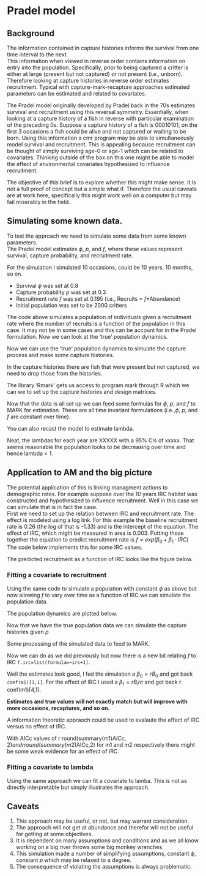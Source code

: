 # Pradel model




## Background

The information contained in capture histories informs the survival from one time interval to the next.  
This information when viewed in reverse order contains information on entry into the population.
Specifically, prior to being captured a critter is either at large (present but not captured) or not present (i.e., unborn).
Therefore looking at capture histories in reverse order estimates recruitment.
Typical with capture-mark-recapture approaches estimated parameters can be estimated and related to covariates.


The Pradel model originally developed by Pradel back in the 70s estimates survival and recruitment using this reversal symmetry.
Essentially, when looking at a capture history of a fish in reverse with particular examination of the preceding 0s.
Suppose a capture history of a fish is 00010101, on the first 3 occasions a fish could be alive and not captured or waiting to be born.
Using this information a cmr program may be able to simultaneously model survival and recruitment.
This is appealing because recruitment can be thought of simply surviving age-0 or age-1 which can be related to covariates.
Thinking outside of the box on this one might be able to model the effect of environmental covariates hypothesized to influence recruitment.   


The objective of this brief is to explore whether this might make sense.  It is not a full proof of concept but a simple what if.
Therefore the usual caveats are at work here, specifically this might work well on a computer but may fail miserably in the field.

## Simulating some known data.

To test the approach we need to simulate some data from some known parameters.  
The Pradel model estimates $\phi$, $p$, and $f$, where these values represent survival, capture probability, and recruitment rate.

For the simulation I simulated 10 occasions, could be 10 years, 10 months, so on.

* Survival $\phi$ was set at 0.8
* Capture probability $p$ was set at 0.3
* Recruitment rate $f$ was set at 0.195 (i.e., Recruits = $f$*Abundance)
* Initial population was set to be 2000 critters

The code above simulates a population of individuals given a recruitment rate where the number of recruits is a function of the population in this case.
It may not be in some cases and this can be account for in the Pradel formulation.
Now we can look at the 'true' population dynamics.

Now we can use the 'true' population dynamics to simulate the capture process and make some capture histories.



In the capture histories there are fish that were present but not captured, we need to drop those from the histories.

The library 'Rmark' gets us access to program mark through R which we can we to set up the capture histories and design matrices.

Now that the data is all set up we can feed some formulas for $\phi$, $p$, and $f$ to MARK for estimation.
These are all time invariant formulations (i.e.,$\phi$, $p$, and $f$ are constant over time). 


You can also recast the model to estimate lambda.


Neat, the lambdas for each year are XXXXX with a 95% CIs of 
xxxxx.
That seems reasonable the population looks to be decreasing over time and hence lambda < 1.  


## Application to AM and the big picture

The potential application of this is linking managment actions to demographic rates.
For example suppose over the 10 years IRC habitat was constructed and hypothesized to influence recruitment.
Well in this case we can simulate that is in fact the case.  
First we need to set up the relation between IRC and recruitment rate.
The effect is modeled using a log link. 
For this example the baseline recruitment rate is 0.26 (the log of that is -1.33) and is the intercept of the equation.
The effect of IRC, which might be measured in area is 0.003.
Putting those together the equation to predict recruitment rate is $f= exp(\beta_{0} + \beta_{1} \cdot IRC)$
The code below implements this for some IRC values.


The predicted recruitment as a function of IRC looks like the figure below.

### Fitting a covariate to recruitment

Using the same code to simulate a population with constant $\phi$ as above but now allowing $f$ to vary over time as a function of IRC we can simulate the population data.


The population dynamics are plotted below.



Now that we have the true population data we can simulate the capture histories given $p$

Some processing of the simulated data to feed to MARK.

Now we can do as we did previously but now there is a new bit relating $f$ to IRC `f.irc=list(formula=~irc+1)`.

Well the estimates look good, I fed the simulation a $\beta_{0} = r B_0$ and got back ` coef(m1)[3,1]`.
For the effect of IRC I used a $\beta_{1} = r B_irc$ and got back r coef(m1)[4,1].

  
**Estimates and true values will not exactly match but will improve with more occasions, recaptures, and so on.**
 
A information theoretic appraoch could be used to evalaute the effect of IRC versus no effect of IRC.

With AICc values of r round(summary(m1)$AICc,2) and 
 r round(summary(m2)$AICc,2) for m1 and m2 respectively there might be some weak evidence for an effect of IRC.



### Fitting a covariate to lambda

Using the same approach we can fit a covariate to lamba.  This is not as directly interpretable but simply illustrates the approach.

## Caveats

1. This approach may be useful, or not, but may warrant consideration.
1. The approach will not get at abundance and therefor will not be useful for getting at some objectives.
2. It is dependent on many assumptions and conditions and as we all know working on a big river throws some big monkey wrenches.
3. This simulation made a number of simplifying assumptions, constant $\phi$, constant $p$ which may be relaxed to a degree.
5. The consequence of violating the assumptions is always problematic.  

